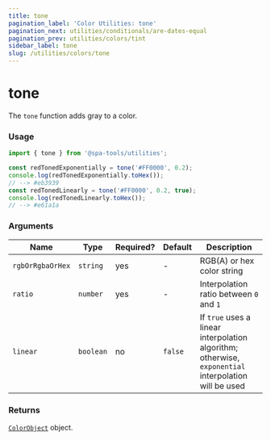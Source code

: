 ```yaml
---
title: tone
pagination_label: 'Color Utilities: tone'
pagination_next: utilities/conditionals/are-dates-equal
pagination_prev: utilities/colors/tint
sidebar_label: tone
slug: /utilities/colors/tone
---
```



<PackageCaption packageName='@spa-tools/utilities' />

# tone

The `tone` function adds gray to a color.

### Usage

```ts
import { tone } from '@spa-tools/utilities';

const redTonedExponentially = tone('#FF0000', 0.2);
console.log(redTonedExponentially.toHex());
// --> #eb3939
const redTonedLinearly = tone('#FF0000', 0.2, true);
console.log(redTonedLinearly.toHex());
// --> #e61a1a
```

### Arguments

| Name             | Type      | Required? | Default | Description                                                                                          |
| ---------------- | --------- | --------- | ------- | ---------------------------------------------------------------------------------------------------- |
| `rgbOrRgbaOrHex` | `string`  | yes       | -       | RGB\(A\) or hex color string                                                                         |
| `ratio`          | `number`  | yes       | -       | Interpolation ratio between `0` and `1`                                                              |
| `linear`         | `boolean` | no        | `false` | If `true` uses a linear interpolation algorithm; otherwise, `exponential` interpolation will be used |

### Returns

[`ColorObject`](color-object) object.
